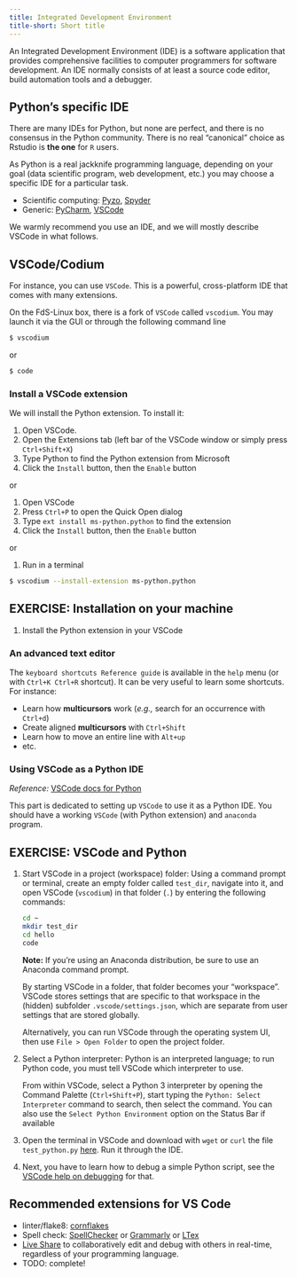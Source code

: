 ```yaml
---
title: Integrated Development Environment
title-short: Short title
---
```


An Integrated Development Environment (IDE) is a software application that provides comprehensive facilities to computer programmers for software development. An IDE normally consists of at least a source code editor, build automation tools and a debugger.

## Python's specific IDE

There are many IDEs for Python, but none are perfect, and there is no consensus in the Python community. There is no real "canonical" choice as Rstudio is **the one** for `R` users.

As Python is a real jackknife programming language, depending on your goal (data scientific program, web development, etc.) you may choose a specific IDE for a particular task.

- Scientific computing: [Pyzo](https://pyzo.org/), [Spyder](https://www.spyder-ide.org/)
- Generic: [PyCharm](https://www.jetbrains.com/pycharm/), [VSCode](https://code.visualstudio.com/)

We warmly recommend you use an IDE, and we will mostly describe VSCode in what follows.

## VSCode/Codium

For instance, you can use `VSCode`. This is a powerful, cross-platform IDE that comes with many extensions.

On the FdS-Linux box, there is a fork of `VSCode` called `vscodium`.
You may launch it via the GUI or through the following command line

```bash
$ vscodium
```

or

```bash
$ code
```

### Install a VSCode extension

We will install the Python extension.
To install it:

1. Open VSCode.
2. Open the Extensions tab (left bar of the VSCode window or simply press `Ctrl+Shift+X`)
3. Type Python to find the Python extension from Microsoft
4. Click the `Install` button, then the `Enable` button

or

1. Open VSCode
2. Press `Ctrl+P` to open the Quick Open dialog
3. Type `ext install ms-python.python` to find the extension
4. Click the `Install` button, then the `Enable` button

or

1. Run in a terminal

```bash
$ vscodium --install-extension ms-python.python
```

::: {.callout-important appearance='default' icon="false"}
## EXERCISE: Installation on your machine
1. Install the Python extension in your VSCode
:::

### An advanced text editor

The `keyboard shortcuts Reference guide` is available in the `help` menu (or with `Ctrl+K Ctrl+R` shortcut).
It can be very useful to learn some shortcuts.
For instance:

- Learn how **multicursors** work (*e.g.,* search for an occurrence with `Ctrl+d`)
- Create aligned **multicursors** with `Ctrl+Shift`
- Learn how to move an entire line with `Alt+up`
- etc.

### Using VSCode as a Python IDE

*Reference:* [VSCode docs for Python](https://code.visualstudio.com/docs/python/python-tutorial)

This part is dedicated to setting up `VSCode` to use it as a Python IDE. You should have a working `VSCode` (with Python extension) and `anaconda` program.

::: {.callout-important appearance='default' icon="false"}
##  EXERCISE: VSCode and Python

1. Start VSCode in a project (workspace) folder: Using a command prompt or terminal, create an empty folder called `test_dir`, navigate into it, and open VSCode (`vscodium`) in that folder (`.`) by entering the following commands:

    ```bash
    cd ~
    mkdir test_dir
    cd hello
    code
    ```
    **Note:** If you're using an Anaconda distribution, be sure to use an Anaconda command prompt.

    By starting VSCode in a folder, that folder becomes your "workspace". VSCode stores settings that are specific to that workspace in the (hidden) subfolder `.vscode/settings.json`, which are separate from user settings that are stored globally.

    Alternatively, you can run VSCode through the operating system UI, then use `File > Open Folder` to open the project folder.

2. Select a Python interpreter: Python is an interpreted language; to run Python code, you must tell VSCode which interpreter to use.

    From within VSCode, select a Python 3 interpreter by opening the Command Palette (`Ctrl+Shift+P`), start typing the `Python: Select Interpreter` command to search, then select the command. You can also use the `Select Python Environment` option on the Status Bar if available

3. Open the terminal in VSCode and download with `wget` or `curl` the file `test_python.py` [here](https://raw.githubusercontent.com/josephsalmon/HAX712X/main/Courses/IDE/test_python.py). Run it through the IDE.


4. Next, you have to learn how to debug a simple Python script, see the [VSCode help on debugging](https://code.visualstudio.com/docs/python/debuggings) for that.
:::

## Recommended extensions for VS Code

- linter/flake8: [cornflakes](https://marketplace.visualstudio.com/items?itemName=kevinglasson.cornflakes-linter)
- Spell check: [SpellChecker](https://marketplace.visualstudio.com/items?itemName=streetsidesoftware.code-spell-checker) or [Grammarly](https://marketplace.visualstudio.com/items?itemName=znck.grammarly) or [LTex](https://marketplace.visualstudio.com/items?itemName=valentjn.vscode-ltex)
- [Live Share](https://marketplace.visualstudio.com/items?itemName=MS-vsliveshare.vsliveshare)  to collaboratively edit and debug with others in real-time, regardless of your programming language.
- TODO: complete!
